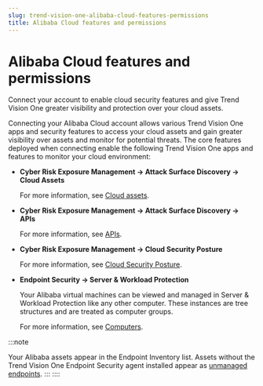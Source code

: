 ```yaml
---
slug: trend-vision-one-alibaba-cloud-features-permissions
title: Alibaba Cloud features and permissions
---
```

# Alibaba Cloud features and permissions

Connect your account to enable cloud security features and give Trend Vision One greater visibility and protection over your cloud assets.

Connecting your Alibaba Cloud account allows various Trend Vision One apps and security features to access your cloud assets and gain greater visibility over assets and monitor for potential threats. The core features deployed when connecting enable the following Trend Vision One apps and features to monitor your cloud environment:

- **Cyber Risk Exposure Management → Attack Surface Discovery → Cloud Assets**

  For more information, see [Cloud assets](cloud-assets.mdx).

- **Cyber Risk Exposure Management → Attack Surface Discovery → APIs**

  For more information, see [APIs](apis.mdx).

- **Cyber Risk Exposure Management → Cloud Security Posture**

  For more information, see [Cloud Security Posture](cloud-posture.mdx).

- **Endpoint Security → Server & Workload Protection**

  Your Alibaba virtual machines can be viewed and managed in Server & Workload Protection like any other computer. These instances are tree structures and are treated as computer groups.

  For more information, see [Computers](computers.mdx).

:::note

Your Alibaba assets appear in the Endpoint Inventory list. Assets without the Trend Vision One Endpoint Security agent installed appear as [unmanaged endpoints](endpoint-list-faq.mdx).
:::
::::
